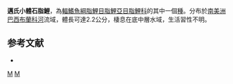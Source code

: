 {{Speciesbox 
| taxon = Microschemobrycon meyburgi
| status = NE
| status_system = IUCN3.1
| authority =  [[Meinken|Meinken]], 1975
| synonyms = 
}}
'''邁氏小體石脂鯉'''，為[[輻鰭魚綱|輻鰭魚綱]][[脂鯉目|脂鯉目]][[脂鯉亞目|脂鯉亞目]][[脂鯉科|脂鯉科]]的其中一個[[種|種]]。分布於[[南美洲|南美洲]][[巴西|巴西]][[布蘭科河|布蘭科河]]流域，體長可達2.2公分，棲息在底中層水域，生活習性不明。

==参考文献==
{{refbegin}}
*{{FishBase_species|genus=Microschemobrycon|species=meyburgi |year=2014|month=1}}
{{refend}}

{{Taxonbar|from=Q5508863}}

[[Category:小體石脂鯉屬|M]]
[[Category:1975年描述的鱼类|M]]


{{魚類小作品}}